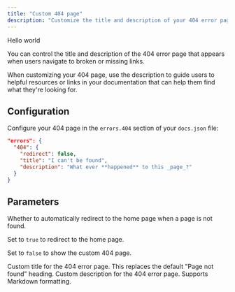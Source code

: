 ```yaml
---
title: "Custom 404 page"
description: "Customize the title and description of your 404 error page"
---
```


Hello world 

You can control the title and description of the 404 error page that appears when users navigate to broken or missing links.

When customizing your 404 page, use the description to guide users to helpful resources or links in your documentation that can help them find what they're looking for.

## Configuration

Configure your 404 page in the `errors.404` section of your `docs.json` file:

```json
"errors": {
  "404": {
    "redirect": false,
    "title": "I can't be found",
    "description": "What ever **happened** to this _page_?"
  }
}
```

## Parameters

<ResponseField name="redirect" type="boolean">
  Whether to automatically redirect to the home page when a page is not found.

  Set to `true` to redirect to the home page.

  Set to `false` to show the custom 404 page.
</ResponseField>

<ResponseField name="title" type="string">
  Custom title for the 404 error page. This replaces the default "Page not found" heading.
</ResponseField>

<ResponseField name="description" type="string">
  Custom description for the 404 error page. Supports Markdown formatting.
</ResponseField>